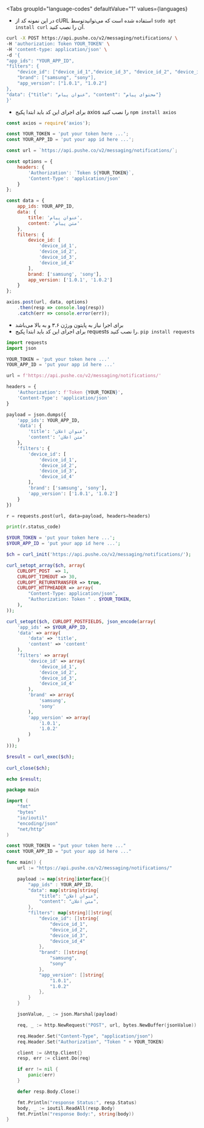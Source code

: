 

<Tabs
    groupId="language-codes"
    defaultValue="1"
    values={languages}
>

<TabItem value="1">

* در این نمونه کد از <BlankLink href="https://curl.haxx.se/">cURL</BlankLink> استفاده شده است که می‌توانیدتوسط `sudo apt install curl` آن را نصب کنید.

```bash
curl -X POST https://api.pushe.co/v2/messaging/notifications/ \
-H 'authorization: Token YOUR_TOKEN' \
-H 'content-type: application/json' \
-d '{
"app_ids": "YOUR_APP_ID", 
"filters": {
    "device_id": ["device_id_1","device_id_3", "device_id_2", "device_id_4"], 
    "brand": ["samsung", "sony"], 
    "app_version": ["1.0.1", "1.0.2"]
}, 
"data": {"title": "عنوان پیام", "content": "محتوای پیام"}
}'
```

</TabItem>


<TabItem value="2">

* برای اجرای این کد باید ابتدا پکیج <BlankLink href='https://www.npmjs.com/package/axios'>axios</BlankLink> را نصب کنید
‍`npm install axios`


```js
const axios = require('axios');

const YOUR_TOKEN = 'put your token here ...';
const YOUR_APP_ID = 'put your app id here ...';

const url = `https://api.pushe.co/v2/messaging/notifications/`;

const options = {
    headers: {
        'Authorization': `Token ${YOUR_TOKEN}`,
        'Content-Type': 'application/json'
    }
};

const data = {
    app_ids: YOUR_APP_ID,
    data: {
        title: 'عنوان پیام',
        content: 'متن پیام'
    },
    filters: {
        device_id: [
            'device_id_1', 
            'device_id_2', 
            'device_id_3', 
            'device_id_4'
        ],
        brand: ['samsung', 'sony'],
        app_version: ['1.0.1', '1.0.2']
    }
};

axios.post(url, data, options)
    .then(resp => console.log(resp))
    .catch(err => console.error(err));
```

</TabItem>


<TabItem value="3">

* برای اجرا نیاز به پایتون ورژن ۳.۶ و به بالا می‌باشد
* برای اجرای این کد باید ابتدا پکیج <BlankLink href='https://pypi.org/project/requests/'>requests</BlankLink> را نصب کنید. 
`pip install requests`

```python
import requests
import json

YOUR_TOKEN = 'put your token here ...'
YOUR_APP_ID = 'put your app id here ...'

url = f'https://api.pushe.co/v2/messaging/notifications/'

headers = {
    'Authorization': f'Token {YOUR_TOKEN}',
    'Content-Type': 'application/json'
}

payload = json.dumps({
    'app_ids': YOUR_APP_ID,
    'data': {
        'title': 'عنوان اعلان',
        'content': 'متن اعلان'
    },
    'filters': {
        'device_id': [
            'device_id_1', 
            'device_id_2', 
            'device_id_3', 
            'device_id_4'
        ],
        'brand': ['samsung', 'sony'],
        'app_version': ['1.0.1', '1.0.2']
    }
})

r = requests.post(url, data=payload, headers=headers)

print(r.status_code)
```
</TabItem>


<TabItem value="4">

```php
$YOUR_TOKEN = 'put your token here ...';
$YOUR_APP_ID = 'put your app id here ...';

$ch = curl_init('https://api.pushe.co/v2/messaging/notifications/'); 

curl_setopt_array($ch, array(
    CURLOPT_POST  => 1,
    CURLOPT_TIMEOUT => 30,
    CURLOPT_RETURNTRANSFER => true,
    CURLOPT_HTTPHEADER => array(
        "Content-Type: application/json",
        "Authorization: Token " . $YOUR_TOKEN,
    ),
));

curl_setopt($ch, CURLOPT_POSTFIELDS, json_encode(array(
    'app_ids' => $YOUR_APP_ID,
    'data' => array(
        'data' => 'title',
        'content' => 'content'
    ),
    'filters' => array(
        'device_id' => array(
            'device_id_1', 
            'device_id_2', 
            'device_id_3', 
            'device_id_4'
        ),
        'brand' => array(
            'samsung', 
            'sony'
        ),
        'app_version' => array(
            '1.0.1', 
            '1.0.2'
        )
    )
)));

$result = curl_exec($ch);
 
curl_close($ch);

echo $result;
```

</TabItem>

<TabItem value="5">

```go
package main

import (
	"fmt"
	"bytes"
	"io/ioutil"
	"encoding/json"
	"net/http"
)

const YOUR_TOKEN = "put your token here ..."
const YOUR_APP_ID = "put your app id here ..."

func main() {
	url := "https://api.pushe.co/v2/messaging/notifications/"

	payload := map[string]interface{}{
		"app_ids" : YOUR_APP_ID,
		"data": map[string]string{
			"title": "عنوان اعلان",
			"content": "متن اعلان",
		},
        "filters": map[string][]string{
            "device_id": []string{
                "device_id_1", 
                "device_id_2", 
                "device_id_3", 
                "device_id_4"
            },
            "brand": []string{
                "samsung", 
                "sony"
            },
            "app_version": []string{
                "1.0.1", 
                "1.0.2"
            },
        }
	}

	jsonValue, _ := json.Marshal(payload)

	req, _ := http.NewRequest("POST", url, bytes.NewBuffer(jsonValue))

	req.Header.Set("Content-Type", "application/json")
	req.Header.Set("Authorization", "Token " + YOUR_TOKEN)

	client := &http.Client{}
	resp, err := client.Do(req)

	if err != nil {
		panic(err)
	}

	defer resp.Body.Close()

	fmt.Println("response Status:", resp.Status)
	body, _ := ioutil.ReadAll(resp.Body)
    fmt.Println("response Body:", string(body))
}
```

</TabItem>

</Tabs>



